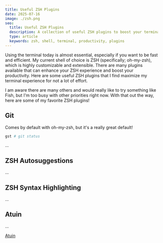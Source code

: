 ```yaml
---
title: Useful ZSH Plugins
date: 2025-07-16
image: ./zsh.png
seo:
  title: Useful ZSH Plugins
  description: A collection of useful ZSH plugins to boost your terminal productivity
  type: article
  keywords: zsh, shell, terminal, productivity, plugins
---
```


Using the terminal today is almost essential, especially if you want to be fast and
efficient. My current shell of choice is ZSH (specifically; oh-my-zsh), which is
highly customizable and extensible. There are many plugins available that can
enhance your ZSH experience and boost your productivity. Here are some useful ZSH
plugins that I find maximize my terminal experience for not a lot of effort.

I am aware there are many others and would really like to try something like Fish,
but I'm too busy with other priorities right now. With that out the way, here are some
of my favorite ZSH plugins!

## Git

Comes by default with oh-my-zsh, but it's a really great default!

```zsh
gst # git status
```

...

## ZSH Autosuggestions

...

## ZSH Syntax Highlighting

...

## Atuin

...

[Atuin](https://github.com/atuinsh/atuin)
